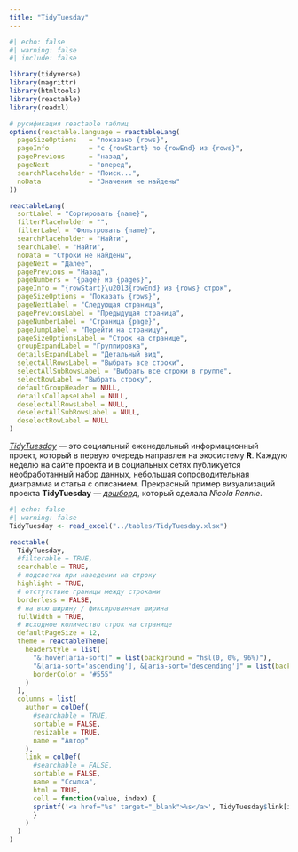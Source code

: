 ```yaml
---
title: "TidyTuesday"
---
```


::: {.column-page-inset-right}

```r
#| echo: false
#| warning: false
#| include: false

library(tidyverse)
library(magrittr)
library(htmltools)
library(reactable)
library(readxl)

# русификация reactable таблиц
options(reactable.language = reactableLang(
  pageSizeOptions   = "показано {rows}",
  pageInfo          = "с {rowStart} по {rowEnd} из {rows}",
  pagePrevious      = "назад",
  pageNext          = "вперед",
  searchPlaceholder = "Поиск...",
  noData            = "Значения не найдены"
))

reactableLang(
  sortLabel = "Сортировать {name}",
  filterPlaceholder = "",
  filterLabel = "Фильтровать {name}",
  searchPlaceholder = "Найти",
  searchLabel = "Найти",
  noData = "Строки не найдены",
  pageNext = "Далее",
  pagePrevious = "Назад",
  pageNumbers = "{page} из {pages}",
  pageInfo = "{rowStart}\u2013{rowEnd} из {rows} строк",
  pageSizeOptions = "Показать {rows}",
  pageNextLabel = "Следующая страница",
  pagePreviousLabel = "Предыдущая страница",
  pageNumberLabel = "Страница {page}",
  pageJumpLabel = "Перейти на страницу",
  pageSizeOptionsLabel = "Строк на странице",
  groupExpandLabel = "Группировка",
  detailsExpandLabel = "Детальный вид",
  selectAllRowsLabel = "Выбрать все строки",
  selectAllSubRowsLabel = "Выбрать все строки в группе",
  selectRowLabel = "Выбрать строку",
  defaultGroupHeader = NULL,
  detailsCollapseLabel = NULL,
  deselectAllRowsLabel = NULL,
  deselectAllSubRowsLabel = NULL,
  deselectRowLabel = NULL
)
```

*[TidyTuesday](https://github.com/rfordatascience/tidytuesday){target="_blank"}* --- это социальный еженедельный информационный проект, который в первую очередь направлен на экосистему **R**. Каждую неделю на сайте проекта и в социальных сетях публикуется необработанный набор данных, небольшая сопроводительная диаграмма и статья с описанием. Прекрасный пример визуализаций проекта **TidyTuesday** --- *[дэшборд](https://nrennie.rbind.io/tidytuesday-shiny-app/){target="_blank"}*, который сделала *Nicola Rennie*.

```r
#| echo: false
#| warning: false
TidyTuesday <- read_excel("../tables/TidyTuesday.xlsx")

reactable(
  TidyTuesday, 
  #filterable = TRUE, 
  searchable = TRUE,
  # подсветка при наведении на строку
  highlight = TRUE,
  # отстутствие границы между строками
  borderless = FALSE,
  # на всю ширину / фиксированная ширина
  fullWidth = TRUE,
  # исходное количество строк на странице
  defaultPageSize = 12,
  theme = reactableTheme(
    headerStyle = list(
      "&:hover[aria-sort]" = list(background = "hsl(0, 0%, 96%)"),
      "&[aria-sort='ascending'], &[aria-sort='descending']" = list(background = "hsl(0, 0%, 96%)"),
      borderColor = "#555"
    )
  ),
  columns = list(
    author = colDef(
      #searchable = TRUE,
      sortable = FALSE,
      resizable = TRUE,
      name = "Автор"
    ),
    link = colDef(
      #searchable = FALSE,
      sortable = FALSE,
      name = "Ссылка",
      html = TRUE, 
      cell = function(value, index) {
      sprintf('<a href="%s" target="_blank">%s</a>', TidyTuesday$link[index], value)
      }
    )
  )
)
```

:::